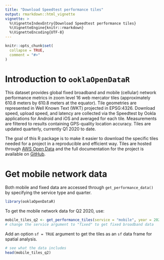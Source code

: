```yaml
---
title: "Download Speedtest performance tiles"
output: rmarkdown::html_vignette
vignette: >
  %\VignetteIndexEntry{Download Speedtest performance tiles}
  %\VignetteEngine{knitr::rmarkdown}
  %\VignetteEncoding{UTF-8}
---
```


```r
knitr::opts_chunk$set(
  collapse = TRUE,
  comment = "#>"
)
```

# Introduction to `ooklaOpenDataR`

This dataset provides global fixed broadband and mobile (cellular) network performance metrics in zoom level 16 web mercator tiles (approximately 610.8 meters by 610.8 meters at the equator). Tile geometries are represented in Well Known Text (WKT) projected in EPSG:4326. Download speed, upload speed, and latency are collected via the Speedtest by Ookla applications for Android and iOS and averaged for each tile. Measurements are filtered to results containing GPS-quality location accuracy. Tiles are updated quarterly, currently Q1 2020 to date. 

The goal of this R package is to make it easier to download the specific tiles needed for a project in a reproducible and efficient way. Tiles are hosted through [AWS Open Data](https://registry.opendata.aws/speedtest-global-performance/) and the full documentation for the project is available on [GitHub](https://github.com/teamookla/ookla-open-data). 

# Get mobile network data

Both mobile and fixed data are accessed through `get_performance_data()` by specifying the service type and quarter. 

```r
library(ooklaOpenDataR)
```

To get the mobile network data for Q2 2020, use:

```r
mobile_tiles_q2 <- get_performance_tiles(service = "mobile", year = 2020, quarter = 2) 
# change the service argument to "fixed" to get fixed broadband data
```

Add an option `sf = TRUE` argument to get the tiles as an `sf` data frame for spatial analysis.

```r
# see what the data includes 
head(mobile_tiles_q2)
```


